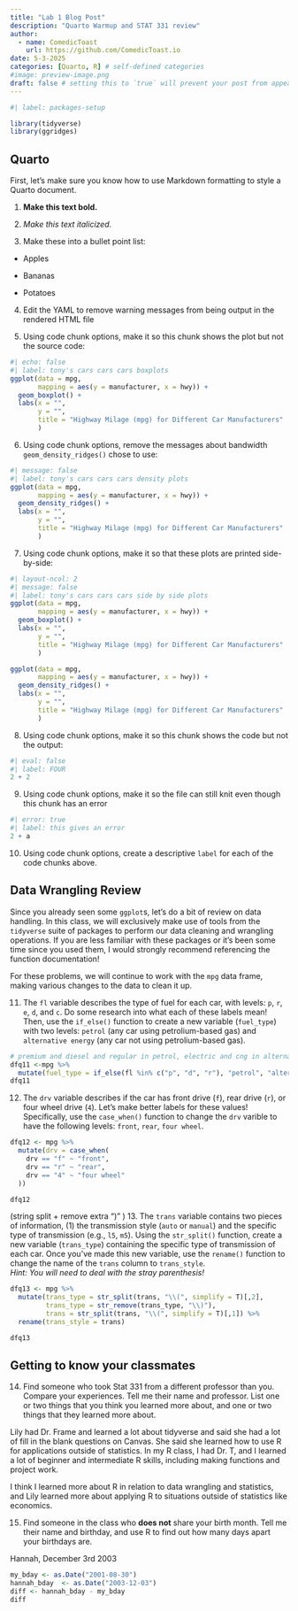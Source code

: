 ```yaml
---
title: "Lab 1 Blog Post"
description: "Quarto Warmup and STAT 331 review"
author:
  - name: ComedicToast
    url: https://github.com/ComedicToast.io
date: 5-3-2025
categories: [Quarto, R] # self-defined categories
#image: preview-image.png
draft: false # setting this to `true` will prevent your post from appearing on your listing page until you're ready!
---
```


```r
#| label: packages-setup

library(tidyverse)
library(ggridges)
```

## Quarto

First, let's make sure you know how to use Markdown formatting to style a Quarto document.

1.  **Make this text bold.**

2.  *Make this text italicized.*

3.  Make these into a bullet point list:

-   Apples

-   Bananas

-   Potatoes

4.  Edit the YAML to remove warning messages from being output in the rendered HTML file

5.  Using code chunk options, make it so this chunk shows the plot but not the source code:

```r
#| echo: false
#| label: tony's cars cars cars boxplots
ggplot(data = mpg, 
       mapping = aes(y = manufacturer, x = hwy)) + 
  geom_boxplot() +
  labs(x = "",
       y = "", 
       title = "Highway Milage (mpg) for Different Car Manufacturers"
       )
```

6.  Using code chunk options, remove the messages about bandwidth `geom_density_ridges()` chose to use:

```r
#| message: false
#| label: tony's cars cars cars density plots
ggplot(data = mpg, 
       mapping = aes(y = manufacturer, x = hwy)) + 
  geom_density_ridges() +
  labs(x = "",
       y = "", 
       title = "Highway Milage (mpg) for Different Car Manufacturers"
       )
```

7.  Using code chunk options, make it so that these plots are printed side-by-side:

```r
#| layout-ncol: 2
#| message: false
#| label: tony's cars cars cars side by side plots
ggplot(data = mpg, 
       mapping = aes(y = manufacturer, x = hwy)) + 
  geom_boxplot() +
  labs(x = "",
       y = "", 
       title = "Highway Milage (mpg) for Different Car Manufacturers"
       )

ggplot(data = mpg, 
       mapping = aes(y = manufacturer, x = hwy)) + 
  geom_density_ridges() +
  labs(x = "",
       y = "", 
       title = "Highway Milage (mpg) for Different Car Manufacturers"
       )

```

8.  Using code chunk options, make it so this chunk shows the code but not the output:

```r
#| eval: false
#| label: FOUR
2 + 2
```

9.  Using code chunk options, make it so the file can still knit even though this chunk has an error

```r
#| error: true
#| label: this gives an error
2 + a
```

10. Using code chunk options, create a descriptive `label` for each of the code chunks above.

## Data Wrangling Review

Since you already seen some `ggplot`s, let's do a bit of review on data handling. In this class, we will exclusively make use of tools from the `tidyverse` suite of packages to perform our data cleaning and wrangling operations. If you are less familiar with these packages or it's been some time since you used them, I would strongly recommend referencing the function documentation!

For these problems, we will continue to work with the `mpg` data frame, making various changes to the data to clean it up.

11. The `fl` variable describes the type of fuel for each car, with levels: `p`, `r`, `e`, `d`, and `c`. Do some research into what each of these labels mean! Then, use the `if_else()` function to create a new variable (`fuel_type`) with two levels: `petrol` (any car using petrolium-based gas) and `alternative energy` (any car not using petrolium-based gas).

```r
# premium and diesel and regular in petrol, electric and cng in alternative
dfq11 <-mpg %>%
  mutate(fuel_type = if_else(fl %in% c("p", "d", "r"), "petrol", "alternative energy"))
dfq11
```

12. The `drv` variable describes if the car has front drive (`f`), rear drive (`r`), or four wheel drive (`4`). Let's make better labels for these values! Specifically, use the `case_when()` function to change the `drv` varible to have the following levels: `front`, `rear`, `four wheel`.

```r
dfq12 <- mpg %>%
  mutate(drv = case_when(
    drv == "f" ~ "front",
    drv == "r" ~ "rear",
    drv == "4" ~ "four wheel"
  ))

dfq12
```

(string split + remove extra ")" ) 13. The `trans` variable contains two pieces of information, (1) the transmission style (`auto` or `manual`) and the specific type of transmission (e.g., `l5`, `m5`). Using the `str_split()` function, create a new variable (`trans_type`) containing the specific type of transmission of each car. Once you've made this new variable, use the `rename()` function to change the name of the `trans` column to `trans_style`.\
*Hint: You will need to deal with the stray parenthesis!*

```r
dfq13 <- mpg %>%
  mutate(trans_type = str_split(trans, "\\(", simplify = T)[,2],
         trans_type = str_remove(trans_type, "\\)"),
         trans = str_split(trans, "\\(", simplify = T)[,1]) %>%
  rename(trans_style = trans)

dfq13
```

## Getting to know your classmates

14. Find someone who took Stat 331 from a different professor than you. Compare your experiences. Tell me their name and professor. List one or two things that you think you learned more about, and one or two things that they learned more about.

Lily had Dr. Frame and learned a lot about tidyverse and said she had a lot of fill in the blank questions on Canvas. She said she learned how to use R for applications outside of statistics. In my R class, I had Dr. T, and I learned a lot of beginner and intermediate R skills, including making functions and project work.

I think I learned more about R in relation to data wrangling and statistics, and Lily learned more about applying R to situations outside of statistics like economics.

15. Find someone in the class who **does not** share your birth month. Tell me their name and birthday, and use R to find out how many days apart your birthdays are.

Hannah, December 3rd 2003

```r
my_bday <- as.Date("2001-08-30")
hannah_bday  <- as.Date("2003-12-03")
diff <- hannah_bday - my_bday
diff
```
